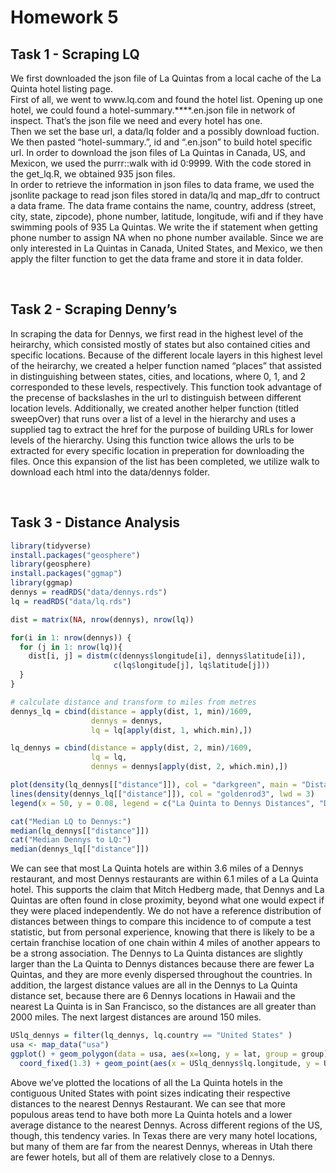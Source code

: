 Homework 5
========================================================


## Task 1 - Scraping LQ

<!-- Detail your approach for scraping hotel data from LQ's website -->

We first downloaded the json file of La Quintas from a local cache of the La Quinta hotel listing page.    
First of all, we went to www.lq.com and found the hotel list. Opening up one hotel, we could found a hotel-summary.****.en.json file in network of inspect. That's the json file we need and every hotel has one.   
Then we set the base url, a data/lq folder and a possibly download fuction. We then pasted "hotel-summary.", id and ".en.json" to build hotel specific url. In order to download the json files of La Quintas in Canada, US, and Mexicon, we used the purrr::walk with id 0:9999. With the code stored in the get_lq.R, we obtained 935 json files.     
In order to retrieve the information in json files to data frame, we used the jsonlite package to read json files stored in data/lq and map_dfr to contruct a data frame. The data frame contains the name, country, address (street, city, state, zipcode), phone number, latitude, longitude, wifi and if they have swimming pools of 935 La Quintas. We write the if statement when getting phone number to assign NA when no phone number available. Since we are only interested in La Quintas in Canada, United States, and Mexico, we then apply the filter function to get the data frame and store it in data folder.

<br />


## Task 2 - Scraping Denny's

<!-- Detail your approach for scraping restaurant data from where2getit -->

In scraping the data for Dennys, we first read in the highest level of the heirarchy, which consisted mostly of states but also contained cities and specific locations. Because of the different locale layers in this highest level of the heirarchy, we created a helper function named "places" that assisted in distinguishing between states, cities, and locations, where 0, 1, and 2 corresponded to these levels, respectively. This function took advantage of the precense of backslashes in the url to distinguish between different location levels. Additionally, we created another helper function (titled sweepOver) that runs over a list of a level in the hierarchy and uses a supplied tag to extract the href for the purpose of building URLs for lower levels of the hierarchy. Using this function twice allows the urls to be extracted for every specific location in preperation for downloading the files. Once this expansion of the list has been completed, we utilize walk to download each html into the data/dennys folder. 

<br />


## Task 3 -  Distance Analysis

```r
library(tidyverse)
install.packages("geosphere")
library(geosphere)
install.packages("ggmap")
library(ggmap)
dennys = readRDS("data/dennys.rds")
lq = readRDS("data/lq.rds")
```

<!-- Detail your statistical analysis of the pairwise distance between Denny's and LQ's -->

```r
dist = matrix(NA, nrow(dennys), nrow(lq))

for(i in 1: nrow(dennys)) {
  for (j in 1: nrow(lq)){
    dist[i, j] = distm(c(dennys$longitude[i], dennys$latitude[i]),
                       c(lq$longitude[j], lq$latitude[j]))
  }
}

# calculate distance and transform to miles from metres
dennys_lq = cbind(distance = apply(dist, 1, min)/1609,
                  dennys = dennys,
                  lq = lq[apply(dist, 1, which.min),])

lq_dennys = cbind(distance = apply(dist, 2, min)/1609,
                  lq = lq,
                  dennys = dennys[apply(dist, 2, which.min),])

```

```r
plot(density(lq_dennys[["distance"]]), col = "darkgreen", main = "Distances", xlim = c(0,150), xlab = "distance in miles", lwd = 3)
lines(density(dennys_lq[["distance"]]), col = "goldenrod3", lwd = 3)
legend(x = 50, y = 0.08, legend = c("La Quinta to Dennys Distances", "Dennys to La Quinta Distances"),lwd = c(3,3), lty = c(1,1), col = c("darkgreen", "goldenrod3"))
```

```r
cat("Median LQ to Dennys:")
median(lq_dennys[["distance"]])
cat("Median Dennys to LQ:")
median(dennys_lq[["distance"]])
```
We can see that most La Quinta hotels are within 3.6 miles of a Dennys restaurant, and most Dennys restaurants are within 6.1 miles of a La Quinta hotel. This supports the claim that Mitch Hedberg made, that Dennys and La Quintas are often found in close proximity, beyond what one would expect if they were placed independently. We do not have a reference distribution of distances between things to compare this incidence to of compute a test statistic, but from personal experience, knowing that there is likely to be a certain franchise location of one chain within 4 miles of another appears to be a strong association. The Dennys to La Quinta distances are slightly larger than the La Quinta to Dennys distances because there are fewer La Quintas, and they are more evenly dispersed throughout the countries. In addition, the largest distance values are all in the Dennys to La Quinta distance set, because there are 6 Dennys locations in Hawaii and the nearest La Quinta is in San Francisco, so the distances are all greater than 2000 miles. The next largest distances are around 150 miles.

```r
USlq_dennys = filter(lq_dennys, lq.country == "United States" )
usa <- map_data("usa")
ggplot() + geom_polygon(data = usa, aes(x=long, y = lat, group = group), alpha = 0.3) + 
  coord_fixed(1.3) + geom_point(aes(x = USlq_dennys$lq.longitude, y = USlq_dennys$lq.latitude, size = USlq_dennys$distance), alpha = 0.5, show.legend = F, na.rm = T) + xlim(-130, -65) + ylim(22, 53) + theme_bw() + ggtitle("La Quintas in the Contiguous United States")
```
Above we've plotted the locations of all the La Quinta hotels in the contiguous United States with point sizes indicating their respective distances to the nearest Dennys Restaurant. We can see that more populous areas tend to have both more La Quinta hotels and a lower average distance to the nearest Dennys. Across different regions of the US, though, this tendency varies. In Texas there are very many hotel locations, but many of them are far from the nearest Dennys, whereas in Utah there are fewer hotels, but all of them are relatively close to a Dennys.

<br />
